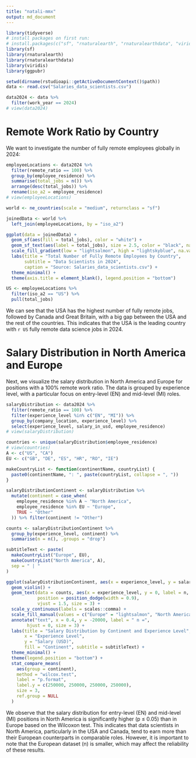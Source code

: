 ```yaml
---
title: "natali-mmx"
output: md_document
---
```


```r
library(tidyverse)
# install packages on first run:
# install.packages(c("sf", "rnaturalearth", "rnaturalearthdata", "viridis", "ggpubr"))
library(sf)
library(rnaturalearth)
library(rnaturalearthdata)
library(viridis)
library(ggpubr)
```

```r
setwd(dirname(rstudioapi::getActiveDocumentContext()$path))
data <- read.csv("Salaries_data_scientists.csv")
```

```r
data2024 <- data %>%
  filter(work_year == 2024)
# view(data2024)
```

# Remote Work Ratio by Country

We want to investigate the number of fully remote employees globally in 2024:

```r
employeeLocations <- data2024 %>%
  filter(remote_ratio == 100) %>%
  group_by(employee_residence) %>%
  summarise(total_jobs = n()) %>%
  arrange(desc(total_jobs)) %>%
  rename(iso_a2 = employee_residence)
# view(employeeLocations)
```

```r
world <- ne_countries(scale = "medium", returnclass = "sf")

joinedData <- world %>%
  left_join(employeeLocations, by = "iso_a2")

ggplot(data = joinedData) +
  geom_sf(aes(fill = total_jobs), color = "white") +
  geom_sf_text(aes(label = total_jobs), size = 2.5, color = "black", na.rm = TRUE) +
  scale_fill_gradient(low = "lightsalmon", high = "lightskyblue", na.value = "grey90", name = "Total Jobs") +
  labs(title = "Total Number of Fully Remote Employees by Country",
       subtitle = "Data Scientists in 2024",
       caption = "Source: Salaries_data_scientists.csv") +
  theme_minimal() +
  theme(axis.title = element_blank(), legend.position = "bottom")

US <- employeeLocations %>%
  filter(iso_a2 == "US") %>%
  pull(total_jobs)

```

We can see that the USA has the highest number of fully remote jobs, followed by Canada and Great Britain, with a big gap between the USA and the rest of the countries. This indicates that the USA is the leading country with `r US` fully remote data science jobs in 2024.

# Salary Distribution in North America and Europe

Next, we visualize the salary distribution in North America and Europe for positions with a 100% remote work ratio. The data is grouped by experience level, with a particular focus on entry-level (EN) and mid-level (MI) roles.

```r
salaryDistribution <- data2024 %>%
  filter(remote_ratio == 100) %>%
  filter(experience_level %in% c("EN", "MI")) %>%
  group_by(company_location, experience_level) %>%
  select(experience_level, salary_in_usd, employee_residence)
# view(salaryDistribution)

countries <- unique(salaryDistribution$employee_residence)
# view(countries)
A <- c("US", "CA")
EU <- c("GB", "DE", "ES", "HR", "RO", "IE")

makeCountryList <- function(continentName, countryList) {
  paste0(continentName, ": ", paste(countryList, collapse = ", "))
}

salaryDistributionContinent <- salaryDistribution %>%
  mutate(continent = case_when(
    employee_residence %in% A ~ "North America",
    employee_residence %in% EU ~ "Europe",
    TRUE ~ "Other"
  )) %>% filter(continent != "Other")

counts <- salaryDistributionContinent %>%
  group_by(experience_level, continent) %>%
  summarise(n = n(), .groups = "drop")
```

```r
subtitleText <- paste(
  makeCountryList("Europe", EU),
  makeCountryList("North America", A),
  sep = " | "
)

ggplot(salaryDistributionContinent, aes(x = experience_level, y = salary_in_usd, fill = continent)) +
  geom_violin() +
  geom_text(data = counts, aes(x = experience_level, y = 0, label = n, group = continent),
            position = position_dodge(width = 0.9),
            vjust = 1.5, size = 3) +
  scale_y_continuous(labels = scales::comma) +
  scale_fill_manual(values = c("Europe" = "lightsalmon", "North America" = "lightskyblue")) +
  annotate("text", x = 0.4, y = -20000, label = " n =", 
        hjust = 0, size = 3) +
  labs(title = "Salary Distribution by Continent and Experience Level",
       x = "Experience Level",
       y = "Salary (USD)",
       fill = "Continent", subtitle = subtitleText) +
  theme_minimal() +
  theme(legend.position = "bottom") +
  stat_compare_means(
    aes(group = continent),
    method = "wilcox.test",
    label = "p.format",
    label.y = c(250000, 250000, 250000, 250000),
    size = 3,
    ref.group = NULL
  )
```

We observe that the salary distribution for entry-level (EN) and mid-level (MI) positions in North America is significantly higher (p ≤ 0.05) than in Europe based on the Wilcoxon test. This indicates that data scientists in North America, particularly in the USA and Canada, tend to earn more than their European counterparts in comparable roles. However, it is important to note that the European dataset (n) is smaller, which may affect the reliability of these results.
